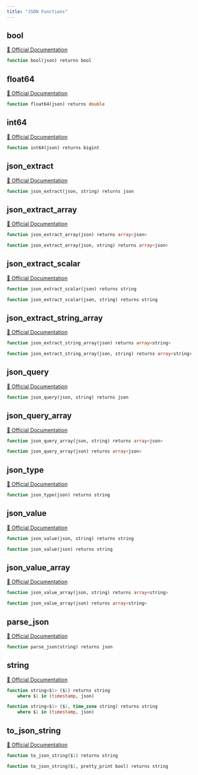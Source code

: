```yaml
---
title: "JSON Functions"
---
```


## bool
[🔗 Official Documentation](#https://cloud.google.com/bigquery/docs/reference/standard-sql/json_functions#bool_for_json)

```sql
function bool(json) returns bool
```


## float64
[🔗 Official Documentation](#https://cloud.google.com/bigquery/docs/reference/standard-sql/json_functions#float64_for_json)

```sql
function float64(json) returns double
```


## int64
[🔗 Official Documentation](#https://cloud.google.com/bigquery/docs/reference/standard-sql/json_functions#int64_for_json)

```sql
function int64(json) returns bigint
```


## json_extract
[🔗 Official Documentation](#https://cloud.google.com/bigquery/docs/reference/standard-sql/json_functions#json_extract)

```sql
function json_extract(json, string) returns json
```


## json_extract_array
[🔗 Official Documentation](#https://cloud.google.com/bigquery/docs/reference/standard-sql/json_functions#json_extract_array)

```sql
function json_extract_array(json) returns array<json>
```


```sql
function json_extract_array(json, string) returns array<json>
```


## json_extract_scalar
[🔗 Official Documentation](#https://cloud.google.com/bigquery/docs/reference/standard-sql/json_functions#json_extract_scalar)

```sql
function json_extract_scalar(json) returns string
```


```sql
function json_extract_scalar(json, string) returns string
```


## json_extract_string_array
[🔗 Official Documentation](#https://cloud.google.com/bigquery/docs/reference/standard-sql/json_functions#json_extract_string_array)

```sql
function json_extract_string_array(json) returns array<string>
```


```sql
function json_extract_string_array(json, string) returns array<string>
```


## json_query
[🔗 Official Documentation](#https://cloud.google.com/bigquery/docs/reference/standard-sql/json_functions#json_query)

```sql
function json_query(json, string) returns json
```


## json_query_array
[🔗 Official Documentation](#https://cloud.google.com/bigquery/docs/reference/standard-sql/json_functions#json_query_array)

```sql
function json_query_array(json, string) returns array<json>
```


```sql
function json_query_array(json) returns array<json>
```


## json_type
[🔗 Official Documentation](#https://cloud.google.com/bigquery/docs/reference/standard-sql/json_functions#json_type)

```sql
function json_type(json) returns string
```


## json_value
[🔗 Official Documentation](#https://cloud.google.com/bigquery/docs/reference/standard-sql/json_functions#json_value)

```sql
function json_value(json, string) returns string
```


```sql
function json_value(json) returns string
```


## json_value_array
[🔗 Official Documentation](#https://cloud.google.com/bigquery/docs/reference/standard-sql/json_functions#json_value_array)

```sql
function json_value_array(json, string) returns array<string>
```


```sql
function json_value_array(json) returns array<string>
```


## parse_json
[🔗 Official Documentation](#https://cloud.google.com/bigquery/docs/reference/standard-sql/json_functions#parse_json)

```sql
function parse_json(string) returns json
```


## string
[🔗 Official Documentation](#https://cloud.google.com/bigquery/docs/reference/standard-sql/json_functions#string_for_json)

```sql
function string<$1> ($1) returns string
	where $1 in (timestamp, json)
```


```sql
function string<$1> ($1, time_zone string) returns string
	where $1 in (timestamp, json)
```


## to_json_string
[🔗 Official Documentation](#https://cloud.google.com/bigquery/docs/reference/standard-sql/json_functions#to_json_string)

```sql
function to_json_string($1) returns string
```


```sql
function to_json_string($1, pretty_print bool) returns string
```



